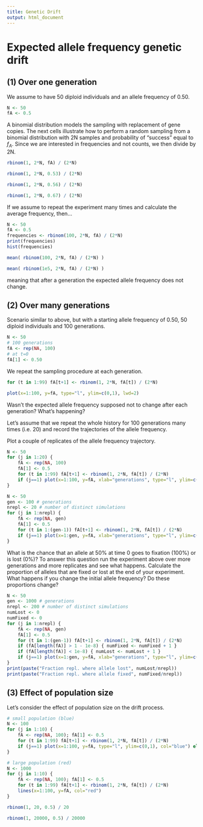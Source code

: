 ```yaml
---
title: Genetic Drift
output: html_document
---
```


# Expected allele frequency genetic drift

## (1) Over one generation

We assume to have 50 diploid individuals and an allele frequency of 0.50.

```r
N <- 50
fA <- 0.5
```

A binomial distribution models the sampling with replacement of gene copies.
The next cells illustrate how to perform a random sampling from a binomial distribution with 2N samples and probability of "success" equal to $f_A$. Since we are interested in frequencies and not counts, we then divide by 2N.

```r
rbinom(1, 2*N, fA) / (2*N)
```

```r
rbinom(1, 2*N, 0.53) / (2*N)
```

```r
rbinom(1, 2*N, 0.56) / (2*N)
```

```r
rbinom(1, 2*N, 0.67) / (2*N)
```

If we assume to repeat the experiment many times and calculate the average frequency, then...

```r
N <- 50
fA <- 0.5
frequencies <- rbinom(100, 2*N, fA) / (2*N)
print(frequencies)
hist(frequencies)
```

```r
mean( rbinom(100, 2*N, fA) / (2*N) )
```

```r
mean( rbinom(1e5, 2*N, fA) / (2*N) )
```

meaning that after a generation the expected allele frequency does not change.

## (2) Over many generations

Scenario similar to above, but with a starting allele frequency of 0.50, 50 diploid individuals and 100 generations.

```r
N <- 50
# 100 generations
fA <- rep(NA, 100)
# at t=0
fA[1] <- 0.50
```

We repeat the sampling procedure at each generation.

```r
for (t in 1:99) fA[t+1] <- rbinom(1, 2*N, fA[t]) / (2*N)
```

```r
plot(x=1:100, y=fA, type="l", ylim=c(0,1), lwd=2)
```

Wasn't the expected allele frequency supposed not to change after each generation? What's happening?

Let's assume that we repeat the whole history for 100 generations many times (i.e. 20) and record the trajectories of the allele frequency.

Plot a couple of replicates of the allele frequency trajectory.

```r
N <- 50
for (j in 1:20) {
    fA <- rep(NA, 100)
    fA[1] <- 0.5
    for (t in 1:99) fA[t+1] <- rbinom(1, 2*N, fA[t]) / (2*N)
    if (j==1) plot(x=1:100, y=fA, xlab="generations", type="l", ylim=c(0,1), col=rainbow(20)[j]) else lines(x=1:100, y=fA, col=rainbow(20)[j])
}
```

```r
N <- 50
gen <- 100 # generations
nrepl <- 20 # number of distinct simulations
for (j in 1:nrepl) {
    fA <- rep(NA, gen)
    fA[1] <- 0.5
    for (t in 1:(gen-1)) fA[t+1] <- rbinom(1, 2*N, fA[t]) / (2*N)
    if (j==1) plot(x=1:gen, y=fA, xlab="generations", type="l", ylim=c(0,1), col=rainbow(nrepl)[j]) else lines(x=1:gen, y=fA, col=rainbow(nrepl)[j])
}
```

What is the chance that an allele at 50% at time 0 goes to fixation (100%) or is lost (0%)? To answer this question run the experiment above over more generations and more replicates and see what happens. Calculate the proportion of alleles that are fixed or lost at the end of your experiment. What happens if you change the initial allele frequency? Do these proportions change?

```r
N <- 50
gen <- 1000 # generations
nrepl <- 200 # number of distinct simulations
numLost <- 0
numFixed <- 0
for (j in 1:nrepl) {
    fA <- rep(NA, gen)
    fA[1] <- 0.5
    for (t in 1:(gen-1)) fA[t+1] <- rbinom(1, 2*N, fA[t]) / (2*N)
    if (fA[length(fA)] > 1 - 1e-8) { numFixed <- numFixed + 1 }
    if (fA[length(fA)] < 1e-8) { numLost <- numLost + 1 }
    if (j==1) plot(x=1:gen, y=fA, xlab="generations", type="l", ylim=c(0,1), col=rainbow(nrepl)[j]) else lines(x=1:gen, y=fA, col=rainbow(nrepl)[j])
}
print(paste("Fraction repl. where allele lost", numLost/nrepl))
print(paste("Fraction repl. where allele fixed", numFixed/nrepl))
```

## (3) Effect of population size

Let's consider the effect of population size on the drift process.

```r
# small population (blue)
N <- 100
for (j in 1:10) {
    fA <- rep(NA, 100); fA[1] <- 0.5
    for (t in 1:99) fA[t+1] <- rbinom(1, 2*N, fA[t]) / (2*N)
    if (j==1) plot(x=1:100, y=fA, type="l", ylim=c(0,1), col="blue") else lines(x=1:100, y=fA, col="blue")
}

# large population (red)
N <- 1000
for (j in 1:10) {
    fA <- rep(NA, 100); fA[1] <- 0.5
    for (t in 1:99) fA[t+1] <- rbinom(1, 2*N, fA[t]) / (2*N)
    lines(x=1:100, y=fA, col="red")
}
```

```r
rbinom(1, 20, 0.5) / 20
```

```r
rbinom(1, 20000, 0.5) / 20000
```

